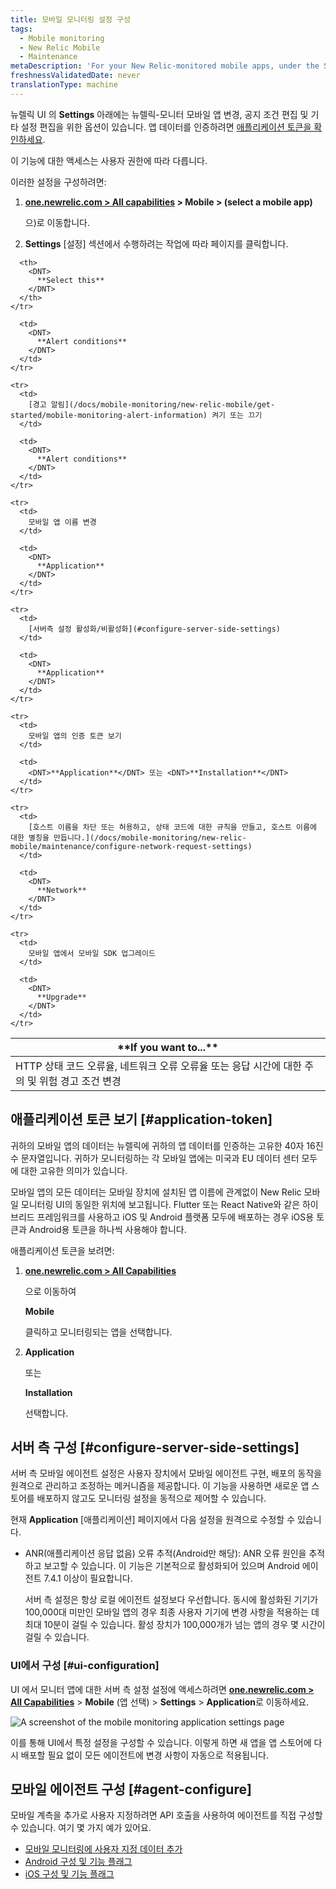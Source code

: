 ```yaml
---
title: 모바일 모니터링 설정 구성
tags:
  - Mobile monitoring
  - New Relic Mobile
  - Maintenance
metaDescription: 'For your New Relic-monitored mobile apps, under the Settings tab there are options for editing various settings.'
freshnessValidatedDate: never
translationType: machine
---
```



뉴렐릭 <InlinePopover type="mobile"/>UI 의 <DNT>**Settings**</DNT> 아래에는 뉴렐릭-모니터 모바일 앱 변경, 공지 조건 편집 및 기타 설정 편집을 위한 옵션이 있습니다. 앱 데이터를 인증하려면 [애플리케이션 토큰을 확인하세요](/docs/mobile-monitoring/new-relic-mobile/maintenance/configure-settings-for-mobile-monitoring/#application-token).

<Callout variant="important">
  이 기능에 대한 액세스는 사용자 권한에 따라 다릅니다.
</Callout>

이러한 설정을 구성하려면:

1. <DNT>**[one.newrelic.com > All capabilities](https://one.newrelic.com/all-capabilities) > Mobile > (select a mobile app)**</DNT>

   으)로 이동합니다.

2. **Settings** \[설정] 섹션에서 수행하려는 작업에 따라 페이지를 클릭합니다.

<table>
  <thead>
    <tr>
      <th width={350}>
        <DNT>
          **If you want to...**
        </DNT>
      </th>

      <th>
        <DNT>
          **Select this**
        </DNT>
      </th>
    </tr>
  </thead>

  <tbody>
    <tr>
      <td>
        HTTP 상태 코드 오류율, 네트워크 오류 오류율 또는 응답 시간에 대한 주의 및 위험 경고 조건 변경
      </td>

      <td>
        <DNT>
          **Alert conditions**
        </DNT>
      </td>
    </tr>

    <tr>
      <td>
        [경고 알림](/docs/mobile-monitoring/new-relic-mobile/get-started/mobile-monitoring-alert-information) 켜기 또는 끄기
      </td>

      <td>
        <DNT>
          **Alert conditions**
        </DNT>
      </td>
    </tr>

    <tr>
      <td>
        모바일 앱 이름 변경
      </td>

      <td>
        <DNT>
          **Application**
        </DNT>
      </td>
    </tr>

    <tr>
      <td>
        [서버측 설정 활성화/비활성화](#configure-server-side-settings)
      </td>

      <td>
        <DNT>
          **Application**
        </DNT>
      </td>
    </tr>

    <tr>
      <td>
        모바일 앱의 인증 토큰 보기
      </td>

      <td>
        <DNT>**Application**</DNT> 또는 <DNT>**Installation**</DNT>
      </td>
    </tr>

    <tr>
      <td>
        [호스트 이름을 차단 또는 허용하고, 상태 코드에 대한 규칙을 만들고, 호스트 이름에 대한 별칭을 만듭니다.](/docs/mobile-monitoring/new-relic-mobile/maintenance/configure-network-request-settings)
      </td>

      <td>
        <DNT>
          **Network**
        </DNT>
      </td>
    </tr>

    <tr>
      <td>
        모바일 앱에서 모바일 SDK 업그레이드
      </td>

      <td>
        <DNT>
          **Upgrade**
        </DNT>
      </td>
    </tr>
  </tbody>
</table>

## 애플리케이션 토큰 보기 [#application-token]

귀하의 모바일 앱의 데이터는 뉴렐릭에 귀하의 앱 데이터를 인증하는 고유한 40자 16진수 문자열입니다. 귀하가 모니터링하는 각 모바일 앱에는 미국과 EU 데이터 센터 모두에 대한 고유한 의미가 있습니다.

모바일 앱의 모든 데이터는 모바일 장치에 설치된 앱 이름에 관계없이 New Relic 모바일 모니터링 UI의 동일한 위치에 보고됩니다. Flutter 또는 React Native와 같은 하이브리드 프레임워크를 사용하고 iOS 및 Android 플랫폼 모두에 배포하는 경우 iOS용 토큰과 Android용 토큰을 하나씩 사용해야 합니다.

애플리케이션 토큰을 보려면:

1. <DNT>**[one.newrelic.com > All Capabilities](https://one.newrelic.com/all-capabilities)**</DNT>

   으로 이동하여

   <DNT>**Mobile**</DNT>

   클릭하고 모니터링되는 앱을 선택합니다.

2. <DNT>**Application**</DNT>

   또는

   <DNT>**Installation**</DNT>

   선택합니다.

## 서버 측 구성 [#configure-server-side-settings]

서버 측 모바일 에이전트 설정은 사용자 장치에서 모바일 에이전트 구현, 배포의 동작을 원격으로 관리하고 조정하는 메커니즘을 제공합니다. 이 기능을 사용하면 새로운 앱 스토어를 배포하지 않고도 모니터링 설정을 동적으로 제어할 수 있습니다.

현재 **Application** \[애플리케이션] 페이지에서 다음 설정을 원격으로 수정할 수 있습니다.

* ANR(애플리케이션 응답 없음) 오류 추적(Android만 해당): ANR 오류 원인을 추적하고 보고할 수 있습니다. 이 기능은 기본적으로 활성화되어 있으며 Android 에이전트 7.4.1 이상이 필요합니다.

  <Callout variant="important">서버 측 설정은 항상 로컬 에이전트 설정보다 우선합니다. 동시에 활성화된 기기가 100,000대 미만인 모바일 앱의 경우 최종 사용자 기기에 변경 사항을 적용하는 데 최대 10분이 걸릴 수 있습니다. 활성 장치가 100,000개가 넘는 앱의 경우 몇 시간이 걸릴 수 있습니다.</Callout>

### UI에서 구성 [#ui-configuration]

UI 에서 모니터 앱에 대한 서버 측 설정 설정에 액세스하려면 <DNT>**[one.newrelic.com > All Capabilities](https://one.newrelic.com/all-capabilities)**</DNT> > <DNT>**Mobile**</DNT> (앱 선택) > <DNT>**Settings**</DNT> > <DNT>**Application**</DNT>로 이동하세요.

<img
  title="Mobile monitoring application settings"
  alt="A screenshot of the mobile monitoring application settings page"
  src={mobileMobileAppSettings}
/>

이를 통해 UI에서 특정 설정을 구성할 수 있습니다. 이렇게 하면 새 앱을 앱 스토어에 다시 배포할 필요 없이 모든 에이전트에 변경 사항이 자동으로 적용됩니다.

## 모바일 에이전트 구성 [#agent-configure]

모바일 계측을 추가로 사용자 지정하려면 API 호출을 사용하여 에이전트를 직접 구성할 수 있습니다. 여기 몇 가지 예가 있어요.

* [모바일 모니터링에 사용자 지정 데이터 추가](/docs/mobile-monitoring/new-relic-mobile/maintenance/add-custom-data-new-relic-mobile)
* [Android 구성 및 기능 플래그](/docs/mobile-monitoring/new-relic-mobile-android/install-configure/android-agent-configuration-feature-flags)
* [iOS 구성 및 기능 플래그](/docs/mobile-monitoring/new-relic-mobile-ios/api-guides/ios-agent-configuration-feature-flags)